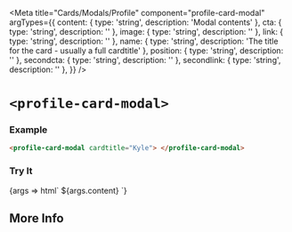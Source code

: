 


<Meta
  title="Cards/Modals/Profile"
  component="profile-card-modal"
  argTypes={{
    content: { type: 'string', description: 'Modal contents' },
    cta: { type: 'string', description: '' },
    image: { type: 'string', description: '' },
    link: { type: 'string', description: '' },
    name: { type: 'string', description: 'The title for the card - usually a full cardtitle' },
    position: { type: 'string', description: '' },
    secondcta: { type: 'string', description: '' },
    secondlink: { type: 'string', description: '' },
  }}
/>

# `<profile-card-modal>`

### Example

```html
<profile-card-modal cardtitle="Kyle"> </profile-card-modal>
```

### Try It

<Canvas withSource="open" >
  <Story name="Build Your Own" component="profile-card-modal" args={{
    content: 'Kyle the engineer',
    name: 'Kyle',
    position: 'Engineer',
    link: '',
    secondlink: '',
    cta: '',
    secondcta: '',
    image: '',
  }}>
    {args => html`
      <profile-card-modal
        cta="${ifDefined(args.cta || undefined)}"
        image="${ifDefined(args.image || undefined)}"
        link="${ifDefined(args.link || undefined)}"
        name="${ifDefined(args.name || undefined)}"
        position="${ifDefined(args.position || undefined)}"
        secondcta="${ifDefined(args.secondcta || undefined)}"
        secondlink="${ifDefined(args.secondlink || undefined)}"
      >${args.content}</profile-card-modal>
    `}
  </Story>
</Canvas>

<ArgsTable story="Build Your Own"/>

## More Info

<Description markdown={readme} />

